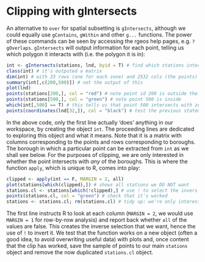 # Clipping with gIntersects

An alternative to `over` for spatial subsetting is `gIntersects`,
although we could equally use 
`gContains`, `gWithin` and other `g...` functions. 
The power of these commands can be seen by accessing the 
rgeos help pages, e.g. `?gOverlaps`.
`gIntersects` will output information for each point, telling us which 
polygon it interacts with (i.e. the polygon it is in):

```r
int <- gIntersects(stations, lnd, byid = T) # find which stations intersect 
class(int) # it's outputed a matrix
dim(int) # with 33 rows (one for each zone) and 2532 cols (the points)
summary(int[,c(200,500)]) # not the output of this
plot(lnd)
points(stations[200,], col = "red") # note point id 200 is outside the zones
points(stations[500,], col = "green") # note point 500 is inside
which(int[,500] == T) # this tells us that point 500 intersects with zone 32
points(coordinates(lnd[32,]), col = "black") # test the previous statement
```

In the above code, only the first line actually 'does' anything
in our workspace, by creating the object `int`. The proceeding 
lines are dedicated to exploring this object and what it means. 
Note that it is a matrix with columns corresponding to the points and 
rows corresponding to boroughs. The borough in which a particular 
point can be extracted from `int` as we shall see below.
For the purposes of clipping, we are only interested in whether
the point intersects with _any_ of the boroughs. This is where the 
function `apply`, which is unique to R, comes into play:

```r
clipped <- apply(int == F, MARGIN = 2, all)
plot(stations[which(clipped),]) # shows all stations we DO NOT want
stations.cl <- stations[which(!clipped),] # use ! to select the invers
points(stations.cl, col = "green") # check that it's worked
stations <- stations.cl; rm(stations.cl) # tidy up: we're only interested in clipped ones
```

The first line instructs R to look at each column (`MARGIN = 2`, we would use
`MARGIN = 1` for row-by-row analysis) and report back whether `all` of the values are
false. This creates the inverse selection that we want, hence the use of `!` to invert it.
We test that the function works on a new object (often a good idea, to avoid overwriting 
useful data) with plots and, once content that the clip has worked, save the sample of 
points to our main `stations` object and remove the now duplicated `stations.cl` object.
